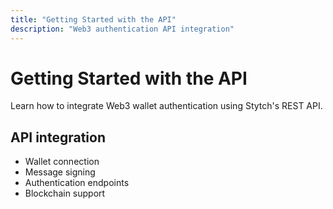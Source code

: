 ```yaml
---
title: "Getting Started with the API"
description: "Web3 authentication API integration"
---
```


# Getting Started with the API

Learn how to integrate Web3 wallet authentication using Stytch's REST API.

## API integration

- Wallet connection
- Message signing
- Authentication endpoints
- Blockchain support
